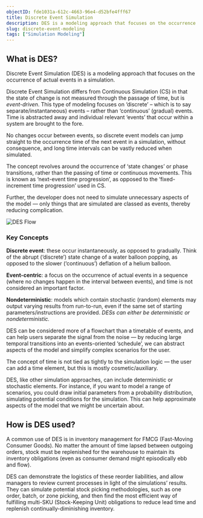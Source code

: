 ```yaml
---
objectID: fde1031a-612c-4663-96e4-d52bfe4fff67
title: Discrete Event Simulation
description: DES is a modeling approach that focuses on the occurrence of events in a simulation, separately and instantaneously, rather than on any chronological-scale.
slug: discrete-event-modeling
tags: ["Simulation Modeling"]
---
```


## What is DES?

Discrete Event Simulation (DES) is a modeling approach that focuses on the occurrence of actual events in a simulation.

Discrete Event Simulation differs from Continuous Simulation (CS) in that the state of change is not measured through the passage of time, but is _event-driven_. This type of modeling focuses on ‘discrete’ – which is to say separate/instantaneous) events – rather than ‘continuous’ (gradual) events. Time is abstracted away and individual relevant ‘events’ that occur within a system are brought to the fore.

No changes occur between events, so discrete event models can jump straight to the occurrence time of the next event in a simulation, without consequence, and long time intervals can be vastly reduced when simulated.

The concept revolves around the occurrence of ‘state changes’ or phase transitions, rather than the passing of time or continuous movements. This is known as ‘next-event time progression’, as opposed to the ‘fixed-increment time progression’ used in CS.

Further, the developer does not need to simulate unnecessary aspects of the model — only things that are simulated are classed as events, thereby reducing complication.

![DES Flow](https://cdn-us1.hash.ai/site/hash-des-flow.svg)

<KeyConcepts>

### Key Concepts

**Discrete event**: these occur instantaneously, as opposed to gradually. Think of the abrupt (‘discrete’) state change of a water balloon popping, as opposed to the slower (‘continuous’) deflation of a helium balloon.

**Event-centric**: a focus on the occurrence of actual events in a sequence (where no changes happen in the interval between events), and time is not considered an important factor.

**Nondeterministic**: models which contain stochastic (random) elements may output varying results from run-to-run, even if the same set of starting parameters/instructions are provided. _DESs can either be deterministic or nondeterministic._

</KeyConcepts>

DES can be considered more of a flowchart than a timetable of events, and can help users separate the signal from the noise — by reducing large temporal transitions into an events-oriented ‘schedule’, we can abstract aspects of the model and simplify complex scenarios for the user.

The concept of time is not tied as tightly to the simulation logic — the user can add a time element, but this is mostly cosmetic/auxiliary.

DES, like other simulation approaches, can include deterministic or stochastic elements. For instance, if you want to model a range of scenarios, you could draw initial parameters from a probability distribution, simulating potential conditions for the simulation. This can help approximate aspects of the model that we might be uncertain about.

## How is DES used?

A common use of DES is in inventory management for FMCG (Fast-Moving Consumer Goods). No matter the amount of time lapsed between outgoing orders, stock must be replenished for the warehouse to maintain its inventory obligations (even as consumer demand might episodically ebb and flow).

DES can demonstrate the logistics of these reorder liabilities, and allow managers to review current processes in light of the simulations’ results. They can simulate potential stock picking methodologies, such as one order, batch, or zone picking, and then find the most efficient way of fulfilling multi-SKU (Stock-Keeping Unit) obligations to reduce lead time and replenish continually-diminishing inventory.
